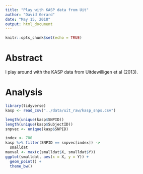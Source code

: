 ```yaml
---
title: "Play with KASP data from Uit"
author: "David Gerard"
date: "May 15, 2018"
output: html_document
---
```


```r
knitr::opts_chunk$set(echo = TRUE)
```

# Abstract

I play around with the KASP data from Uitdewilligen et al (2013).

# Analysis

```r
library(tidyverse)
kasp <- read_csv("../data/uit_raw/kasp_snps.csv")

length(unique(kasp$SNPID))
length(unique(kasp$SubjectID))
snpvec <- unique(kasp$SNPID)
```

```r
index <- 700
kasp %>% filter(SNPID == snpvec[index]) ->
  smalldat
maxval <- max(c(smalldat$X, smalldat$Y))
ggplot(smalldat, aes(x = X, y = Y)) +
  geom_point() +
  theme_bw() 
```


